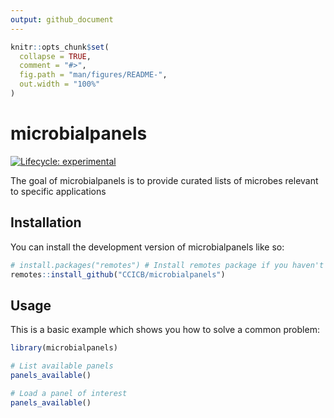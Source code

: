 ```yaml
---
output: github_document
---
```


<!-- README.md is generated from README.Rmd. Please edit that file -->

```r
knitr::opts_chunk$set(
  collapse = TRUE,
  comment = "#>",
  fig.path = "man/figures/README-",
  out.width = "100%"
)
```

# microbialpanels

<!-- badges: start -->
[![Lifecycle: experimental](https://img.shields.io/badge/lifecycle-experimental-orange.svg)](https://lifecycle.r-lib.org/articles/stages.html#experimental)
<!-- badges: end -->

The goal of microbialpanels is to provide curated lists of microbes relevant to specific applications

## Installation

You can install the development version of microbialpanels like so:

``` r
# install.packages("remotes") # Install remotes package if you haven't already got it
remotes::install_github("CCICB/microbialpanels")
```

## Usage

This is a basic example which shows you how to solve a common problem:

```r
library(microbialpanels)

# List available panels
panels_available()

# Load a panel of interest
panels_available()
```
